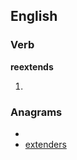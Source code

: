 ==English==

===Verb===
'''reextends'''

# {{third-person singular of|[[reextend]]}}

===Anagrams===
* {{alphagram|deeenrstx}}
* [[extenders#English|extenders]]